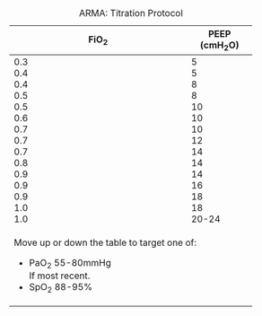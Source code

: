 : ARMA: Titration Protocol

+--------------------------------------------+----------------+
| FiO~2~                                     | PEEP (cmH~2~O) |
+============================================+================+
| 0.3\                                       | 5\             |
| 0.4\                                       | 5\             |
| 0.4\                                       | 8\             |
| 0.5\                                       | 8\             |
| 0.5\                                       | 10\            |
| 0.6\                                       | 10\            |
| 0.7\                                       | 10\            |
| 0.7\                                       | 12\            |
| 0.7\                                       | 14\            |
| 0.8\                                       | 14\            |
| 0.9\                                       | 14\            |
| 0.9\                                       | 16\            |
| 0.9\                                       | 18\            |
| 1.0\                                       | 18\            |
| 1.0\                                       | 20-24\         |
+--------------------------------------------+----------------+
| Move up or down the table to target one of:                 |
|                                                             |
| * PaO~2~ 55-80mmHg\                                         |
| If most recent.                                             |
| * SpO~2~ 88-95%                                             |
+-------------------------------------------------------------+
